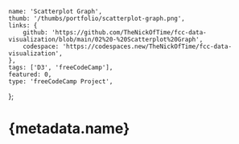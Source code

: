 	name: 'Scatterplot Graph',
	thumb: '/thumbs/portfolio/scatterplot-graph.png',
	links: {
		github: 'https://github.com/TheNickOfTime/fcc-data-visualization/blob/main/02%20-%20Scatterplot%20Graph',
		codespace: 'https://codespaces.new/TheNickOfTime/fcc-data-visualization',
	},
	tags: ['D3', 'freeCodeCamp'],
	featured: 0,
	type: 'freeCodeCamp Project',
};

# {metadata.name}
